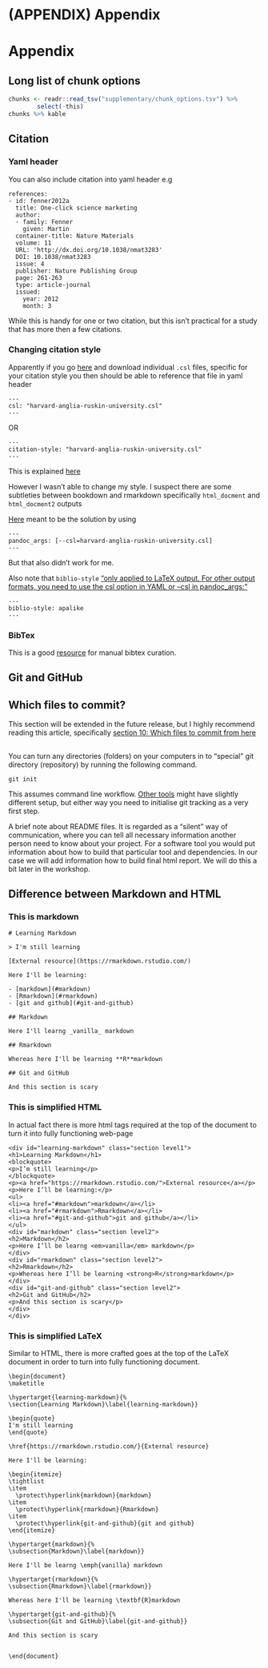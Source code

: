# (APPENDIX) Appendix {-}

# Appendix

## Long list of chunk options

```r
chunks <- readr::read_tsv("supplementary/chunk_options.tsv") %>%
		select(-this)
chunks %>% kable
```

## Citation

### Yaml header

You can also include citation into yaml header e.g

```
references:
- id: fenner2012a
  title: One-click science marketing
  author:
  - family: Fenner
    given: Martin
  container-title: Nature Materials
  volume: 11
  URL: 'http://dx.doi.org/10.1038/nmat3283'
  DOI: 10.1038/nmat3283
  issue: 4
  publisher: Nature Publishing Group
  page: 261-263
  type: article-journal
  issued:
    year: 2012
    month: 3
```

While this is handy for one or two citation, but this isn't practical for a study that has more then a few citations.

### Changing citation style

Apparently if you go [here](https://github.com/citation-style-language/styles) and download individual `.csl` files, specific for your citation style you then should be able to reference that file in yaml header

```
---
csl: "harvard-anglia-ruskin-university.csl"
---
```

OR

```
---
citation-style: "harvard-anglia-ruskin-university.csl"
---
```

This is explained [here](https://r4ds.had.co.nz/r-markdown.html#yaml-header)

However I wasn't able to change my style. I suspect there are some subtleties between bookdown and rmarkdown specifically `html_docment` and `html_docment2` outputs

[Here](https://stackoverflow.com/questions/48965247/use-csl-file-for-pdf-output-in-bookdown) meant to be the solution by using

```
---
pandoc_args: [--csl=harvard-anglia-ruskin-university.csl]
---
```

But that also didn't work for me.

Also note that `biblio-style` ["only applied to LaTeX output. For other output formats, you need to use the csl option in YAML or --csl in pandoc_args:"](https://github.com/rstudio/bookdown/issues/354)

```
---
biblio-style: apalike
---
```

### BibTex

This is a good [resource](http://bib-it.sourceforge.net/help/fieldsAndEntryTypes.php) for manual bibtex curation.

## Git and GitHub

## Which files to commit?

This section will be extended in the future release, but I highly recommend reading this article, specifically [section 10: Which files to commit from here](https://peerj.com/preprints/3159/)

##

You can turn any directories (folders) on your computers in to "special" git directory (repository) by running the following command.

```
git init
```

This assumes command line workflow. [Other tools](https://www.sourcetreeapp.com/) might have slightly different setup, but either way you need to initialise git tracking as a very first step.

A brief note about README files. It is regarded as a "silent" way of communication, where you can tell all necessary information another person need to know about your project. For a software tool you would put information about how to build that particular tool and dependencies. In our case we will add information how to build final html report. We will do this a bit later in the workshop.

## Difference between Markdown and HTML

### This is markdown

```
# Learning Markdown

> I'm still learning

[External resource](https://rmarkdown.rstudio.com/)

Here I'll be learning:

- [markdown](#markdown)
- [Rmarkdown](#rmarkdown)
- [git and github](#git-and-github)

## Markdown

Here I'll learng _vanilla_ markdown

## Rmarkdown

Whereas here I'll be learning **R**markdown

## Git and GitHub

And this section is scary
```

### This is simplified HTML

In actual fact there is more html tags required at the top of the document to turn it into fully functioning web-page

```
<div id="learning-markdown" class="section level1">
<h1>Learning Markdown</h1>
<blockquote>
<p>I’m still learning</p>
</blockquote>
<p><a href="https://rmarkdown.rstudio.com/">External resource</a></p>
<p>Here I’ll be learning:</p>
<ul>
<li><a href="#markdown">markdown</a></li>
<li><a href="#rmarkdown">Rmarkdown</a></li>
<li><a href="#git-and-github">git and github</a></li>
</ul>
<div id="markdown" class="section level2">
<h2>Markdown</h2>
<p>Here I’ll be learng <em>vanilla</em> markdown</p>
</div>
<div id="rmarkdown" class="section level2">
<h2>Rmarkdown</h2>
<p>Whereas here I’ll be learning <strong>R</strong>markdown</p>
</div>
<div id="git-and-github" class="section level2">
<h2>Git and GitHub</h2>
<p>And this section is scary</p>
</div>
</div>
```


### This is simplified LaTeX

Similar to HTML, there is more crafted goes at the top of the LaTeX document in order to turn into fully functioning document.

```
\begin{document}
\maketitle

\hypertarget{learning-markdown}{%
\section{Learning Markdown}\label{learning-markdown}}

\begin{quote}
I'm still learning
\end{quote}

\href{https://rmarkdown.rstudio.com/}{External resource}

Here I'll be learning:

\begin{itemize}
\tightlist
\item
  \protect\hyperlink{markdown}{markdown}
\item
  \protect\hyperlink{rmarkdown}{Rmarkdown}
\item
  \protect\hyperlink{git-and-github}{git and github}
\end{itemize}

\hypertarget{markdown}{%
\subsection{Markdown}\label{markdown}}

Here I'll be learng \emph{vanilla} markdown

\hypertarget{rmarkdown}{%
\subsection{Rmarkdown}\label{rmarkdown}}

Whereas here I'll be learning \textbf{R}markdown

\hypertarget{git-and-github}{%
\subsection{Git and GitHub}\label{git-and-github}}

And this section is scary


\end{document}
```
